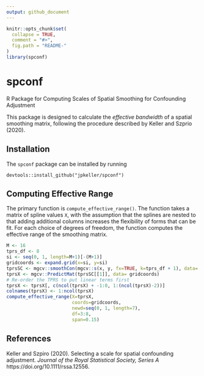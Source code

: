 ```yaml
---
output: github_document
---
```


<!-- README.md is generated from README.Rmd. Please edit that file -->

```r
knitr::opts_chunk$set(
  collapse = TRUE,
  comment = "#>",
  fig.path = "README-"
)
library(spconf)
```


# spconf

R Package for Computing Scales of Spatial Smoothing for Confounding Adjustment

This package is designed to calculate the *effective bandwidth* of a spatial smoothing matrix, following the procedure described by Keller and Szprio (2020).


## Installation

The `spconf` package can be installed by running
```
devtools::install_github("jpkeller/spconf")
```

## Computing Effective Range

The primary function is `compute_effective_range()`. The function takes a matrix of spline values `X`, with the assumption that the splines are nested to that adding additional columns increases the flexibility of forms that can be fit.  For each choice of degrees of freedom, the function computes the effective range of the smoothing matrix.


```r
M <- 16
tprs_df <- 8
si <- seq(0, 1, length=M+1)[-(M+1)]
gridcoords <- expand.grid(x=si, y=si)
tprsSC <- mgcv::smoothCon(mgcv::s(x, y, fx=TRUE, k=tprs_df + 1), data= gridcoords)
tprsX <- mgcv::PredictMat(tprsSC[[1]], data= gridcoords)
# Re-order the TPRS to put linear terms first
tprsX <- tprsX[, c(ncol(tprsX) + -1:0, 1:(ncol(tprsX)-2))]
colnames(tprsX) <- 1:ncol(tprsX)
compute_effective_range(X=tprsX,
                        coords=gridcoords,
                        newd=seq(0, 1, length=7),
                        df=3:8,
                        span=0.15)
```

## References

Keller and Szpiro (2020). Selecting a scale for spatial confounding adjustment. *Journal of the Royal Statistical Society, Series A*  https://doi.org/10.1111/rssa.12556. 



